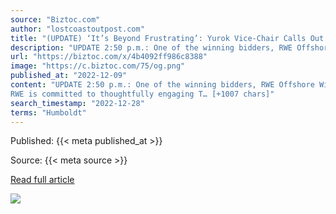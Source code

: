 ```yaml
---
source: "Biztoc.com"
author: "lostcoastoutpost.com"
title: "(UPDATE) ‘It’s Beyond Frustrating’: Yurok Vice-Chair Calls Out Provisional Winners of Offshore Wind Bid for Failing to Engage With the Tribe Ahead of This…"
description: "UPDATE 2:50 p.m.: One of the winning bidders, RWE Offshore Wind Holdings, LLC, sent the following response to the Outpost’s request for additional comment: “RWE is committed to thoughtfully engaging Tribes and tribal fisheries at all stages of project develop…"
url: "https://biztoc.com/x/4b4092ff986c8388"
image: "https://c.biztoc.com/75/og.png"
published_at: "2022-12-09"
content: "UPDATE 2:50 p.m.: One of the winning bidders, RWE Offshore Wind Holdings, LLC, sent the following response to the Outposts request for additional comment:
RWE is committed to thoughtfully engaging T… [+1007 chars]"
search_timestamp: "2022-12-28"
terms: "Humboldt"
---
```



Published: {{< meta published_at >}}


Source: {{< meta source >}}


[Read full article]({{< meta url >}})



![](`r rmarkdown::metadata$image[1]`)
